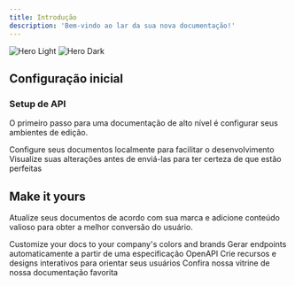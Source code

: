 ```yaml
---
title: Introdução
description: 'Bem-vindo ao lar da sua nova documentação!'
---
```


<img
  className="block dark:hidden"
  src="/images/hero-light.svg"
  alt="Hero Light"
/>
<img
  className="hidden dark:block"
  src="/images/hero-dashboard-norbaas.webp"
  alt="Hero Dark"
/>

## Configuração inicial
### Setup de API

O primeiro passo para uma documentação de alto nível é configurar seus ambientes de edição.

<CardGroup cols={2}>
  <Card
    title="Edit Your Docs"
    icon="pen-to-square"
    href="https://mintlify.com/docs/quickstart"
  >
    Configure seus documentos localmente para facilitar o desenvolvimento
  </Card>
  <Card
    title="Preview Changes"
    icon="fa-solid fa-file-doc"
    href="https://mintlify.com/docs/development"
  >
    Visualize suas alterações antes de enviá-las para ter certeza de que estão perfeitas
  </Card>
</CardGroup>

## Make it yours

Atualize seus documentos de acordo com sua marca e adicione conteúdo valioso para obter a melhor conversão do usuário.

<CardGroup cols={2}>
  <Card
    title="Customize sua fintech"
    icon="palette"
    href="https://mintlify.com/docs/settings/global"
  >
    Customize your docs to your company's colors and brands
  </Card>
  <Card
    title="Reference APIs"
    icon="code"
    href="https://mintlify.com/docs/api-playground/openapi"
  >
    Gerar endpoints automaticamente a partir de uma especificação OpenAPI
  </Card>
  <Card
    title="Add Components"
    icon="screwdriver-wrench"
    href="https://mintlify.com/docs/components/accordion"
  >
    Crie recursos e designs interativos para orientar seus usuários
  </Card>
  <Card
    title="Get Inspiration"
    icon="stars"
    href="https://mintlify.com/customers"
  >
    Confira nossa vitrine de nossa documentação favorita
  </Card>
</CardGroup>
